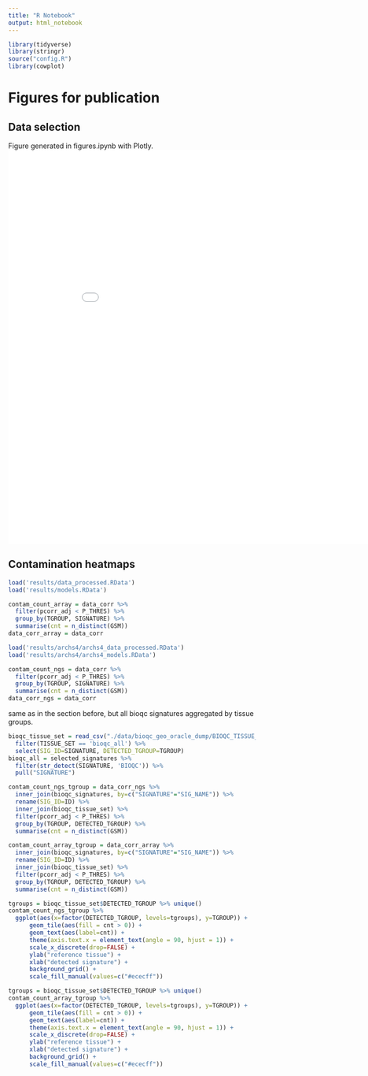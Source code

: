 ```yaml
---
title: "R Notebook"
output: html_notebook
---
```


```r
library(tidyverse)
library(stringr)
source("config.R")
library(cowplot)
```


# Figures for publication

## Data selection
Figure generated in figures.ipynb with Plotly. 
<iframe width="900" height="800" frameborder="0" scrolling="no" src="//plot.ly/~grst768/1.embed"></iframe>


## Contamination heatmaps

```r


load('results/data_processed.RData')
load('results/models.RData')

contam_count_array = data_corr %>%
  filter(pcorr_adj < P_THRES) %>%
  group_by(TGROUP, SIGNATURE) %>%
  summarise(cnt = n_distinct(GSM))
data_corr_array = data_corr

load('results/archs4/archs4_data_processed.RData')
load('results/archs4/archs4_models.RData')

contam_count_ngs = data_corr %>%
  filter(pcorr_adj < P_THRES) %>%
  group_by(TGROUP, SIGNATURE) %>%
  summarise(cnt = n_distinct(GSM))
data_corr_ngs = data_corr

```

same as in the section before, but all bioqc signatures aggregated by tissue groups. 
```r
bioqc_tissue_set = read_csv("./data/bioqc_geo_oracle_dump/BIOQC_TISSUE_SET_DATA_TABLE.csv") %>%
  filter(TISSUE_SET == 'bioqc_all') %>%
  select(SIG_ID=SIGNATURE, DETECTED_TGROUP=TGROUP)
bioqc_all = selected_signatures %>%
  filter(str_detect(SIGNATURE, 'BIOQC')) %>% 
  pull("SIGNATURE")

contam_count_ngs_tgroup = data_corr_ngs %>%
  inner_join(bioqc_signatures, by=c("SIGNATURE"="SIG_NAME")) %>%
  rename(SIG_ID=ID) %>% 
  inner_join(bioqc_tissue_set) %>%
  filter(pcorr_adj < P_THRES) %>%
  group_by(TGROUP, DETECTED_TGROUP) %>%
  summarise(cnt = n_distinct(GSM))

contam_count_array_tgroup = data_corr_array %>%
  inner_join(bioqc_signatures, by=c("SIGNATURE"="SIG_NAME")) %>%
  rename(SIG_ID=ID) %>% 
  inner_join(bioqc_tissue_set) %>%
  filter(pcorr_adj < P_THRES) %>%
  group_by(TGROUP, DETECTED_TGROUP) %>%
  summarise(cnt = n_distinct(GSM))
```

```r
tgroups = bioqc_tissue_set$DETECTED_TGROUP %>% unique()
contam_count_ngs_tgroup %>% 
  ggplot(aes(x=factor(DETECTED_TGROUP, levels=tgroups), y=TGROUP)) + 
      geom_tile(aes(fill = cnt > 0)) +
      geom_text(aes(label=cnt)) +
      theme(axis.text.x = element_text(angle = 90, hjust = 1)) + 
      scale_x_discrete(drop=FALSE) + 
      ylab("reference tissue") + 
      xlab("detected signature") + 
      background_grid() +
      scale_fill_manual(values=c("#ececff"))

tgroups = bioqc_tissue_set$DETECTED_TGROUP %>% unique()
contam_count_array_tgroup %>% 
  ggplot(aes(x=factor(DETECTED_TGROUP, levels=tgroups), y=TGROUP)) + 
      geom_tile(aes(fill = cnt > 0)) +
      geom_text(aes(label=cnt)) +
      theme(axis.text.x = element_text(angle = 90, hjust = 1)) + 
      scale_x_discrete(drop=FALSE) + 
      ylab("reference tissue") + 
      xlab("detected signature") + 
      background_grid() +
      scale_fill_manual(values=c("#ececff"))
```


